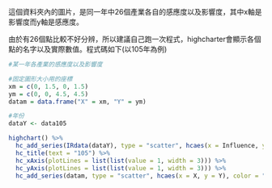 這個資料夾內的圖片，是同一年中26個產業各自的感應度以及影響度，其中x軸是影響度而y軸是感應度。

由於有26個點比較不好分辨，所以建議自己跑一次程式，highcharter會顯示各個點的名字以及實際數值。程式碼如下(以105年為例)

```r
#某一年各產業的感應度以及影響度

#固定圖形大小用的座標
xm = c(0, 1.5, 0, 1.5)
ym = c(0, 0, 4.5, 4.5)
datam = data.frame("X" = xm, "Y" = ym)

#年份
dataY <- data105

highchart() %>%
  hc_add_series(IRdata(dataY), type = "scatter", hcaes(x = Influence, y = Response, group = symbolJ))%>%
  hc_title(text = "105") %>%
  hc_xAxis(plotLines = list(list(value = 1, width = 3))) %>%
  hc_yAxis(plotLines = list(list(value = 1, width = 3))) %>%
  hc_add_series(datam, type = "scatter", hcaes(x = X, y = Y), color = "white", showInLegend = FALSE)
```
